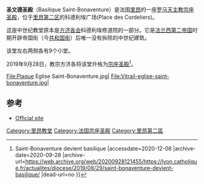 {{Infobox religious building
|building_name=圣文德圣殿
|image=Saint-Bonaventure.jpg
|location=法国里昂
|geo={{coord|45.763144|N|4.836905|E|}}
|religious_affiliation=[[罗马天主教|罗马天主教]]
|district=[[里昂第二区|里昂第二区]]
|architecture_type=[[教堂|教堂]]
|year_completed= 1327
}}
'''圣文德圣殿'''（Basilique Saint-Bonaventure）是法国[[里昂|里昂]]的一座[[罗马天主教|罗马天主教]][[宗座圣殿|宗座圣殿]]，位于[[里昂第二区|里昂第二区]]的科德利埃广场(Place des Cordeliers)。

这座中世纪教堂原本是[[方济各会|方济各会]]科德利埃修道院的一部分。它是[[法兰西第二帝国|法兰西第二帝国]]时期开辟帝国街（今[[共和国街_(里昂)|共和国街]]）后唯一没有拆除的中世纪建筑。

该堂左右两侧各有9个小堂。

2019年9月28日，教宗方济各将该堂升格为[[宗座圣殿|宗座圣殿]]<ref>{{Cite web |url=https://lyon.catholique.fr/actualites/diocese/2019/08/29/saint-bonaventure-devient-basilique/ |title={{!}} Saint-Bonaventure devient basilique |accessdate=2020-12-08 |archive-date=2020-09-28 |archive-url=https://web.archive.org/web/20200928121455/https://lyon.catholique.fr/actualites/diocese/2019/08/29/saint-bonaventure-devient-basilique/ |dead-url=no }}</ref>。

<gallery class=center>
File:Plaque Eglise Saint-Bonaventure.jpg|
File:Vitrail-eglise-saint-bonaventure.jpg|
</gallery>

==参考==
{{Reflist}}
*[https://web.archive.org/web/20090504203924/http://saintbonaventure-lyon.cef.fr/ Official site]
[[Category:里昂教堂|Category:里昂教堂]]
[[Category:法国宗座圣殿|Category:法国宗座圣殿]]
[[Category:里昂第二區|Category:里昂第二區]]